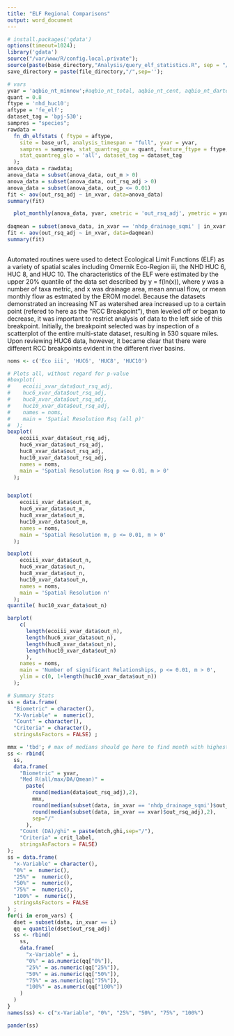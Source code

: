 ```yaml
---
title: "ELF Regional Comparisons"
output: word_document
---
```

  
```r
# install.packages('gdata')
options(timeout=1024);
library('gdata')
source("/var/www/R/config.local.private");
source(paste(base_directory,"Analysis/query_elf_statistics.R", sep = "/")); 
save_directory = paste(file_directory,"/",sep='');

# vars
yvar = 'aqbio_nt_minnow';#aqbio_nt_total, aqbio_nt_cent, aqbio_nt_darter, aqbio_nt_benins, aqbio_nt_minnow
quant = 0.8
ftype = 'nhd_huc10';
aftype = 'fe_elf';
dataset_tag = 'bpj-530';
sampres = "species";
rawdata = 
  fn_dh_elfstats ( ftype = aftype, 
    site = base_url, analysis_timespan = "full", yvar = yvar,
    sampres = sampres, stat_quantreg_qu = quant, feature_ftype = ftype, stat_quantreg_ghi = 'all', 
    stat_quantreg_glo = 'all', dataset_tag = dataset_tag
  );
anova_data = rawdata;
anova_data = subset(anova_data, out_m > 0)
anova_data = subset(anova_data, out_rsq_adj > 0)
anova_data = subset(anova_data, out_p <= 0.01)
fit <- aov(out_rsq_adj ~ in_xvar, data=anova_data)
summary(fit)

  plot_monthly(anova_data, yvar, xmetric = 'out_rsq_adj', ymetric = yvar, ymin=0);
  
daqmean = subset(anova_data, in_xvar == 'nhdp_drainage_sqmi' | in_xvar == 'erom_q0001e_jan')
fit <- aov(out_rsq_adj ~ in_xvar, data=daqmean)
summary(fit) 
  
```
Automated routines were used to detect Ecological Limit Functions (ELF) as a variety of spatial scales including Omernik Eco-Region iii, the NHD HUC 6, HUC 8, and HUC 10.  The characteristics of the ELF were estimated by the upper 20% quantile of the data set described by y = f(ln(x)), where y was a number of taxa metric, and x was drainage area, mean annual flow, or mean monthly flow as estmated by the EROM model.  Because the datasets demonstrated an increasing NT as watershed area increased up to a certain point (refered to here as the "RCC Breakpoint"), then leveled off or began to decrease, it was important to restrict analysis of data to the left side of this breakpoint.  Initially, the breakpoint selected  was by inspection of a scatterplot of the entire multi-state dataset, resulting in 530 square miles.  Upon reviewing HUC6 data, however, it became clear that there were different RCC breakpoints evident in the different river basins.


```r
noms <- c('Eco iii', 'HUC6', 'HUC8', 'HUC10')

# Plots all, without regard for p-value
#boxplot(
#    ecoiii_xvar_data$out_rsq_adj,
#    huc6_xvar_data$out_rsq_adj, 
#    huc8_xvar_data$out_rsq_adj, 
#    huc10_xvar_data$out_rsq_adj,
#    names = noms, 
#    main = 'Spatial Resolution Rsq (all p)'
#  );
boxplot(
    ecoiii_xvar_data$out_rsq_adj, 
    huc6_xvar_data$out_rsq_adj, 
    huc8_xvar_data$out_rsq_adj, 
    huc10_xvar_data$out_rsq_adj,
    names = noms, 
    main = 'Spatial Resolution Rsq p <= 0.01, m > 0'
  );


boxplot(
    ecoiii_xvar_data$out_m, 
    huc6_xvar_data$out_m, 
    huc8_xvar_data$out_m, 
    huc10_xvar_data$out_m,
    names = noms, 
    main = 'Spatial Resolution m, p <= 0.01, m > 0'
  );

boxplot(
    ecoiii_xvar_data$out_n,
    huc6_xvar_data$out_n, 
    huc8_xvar_data$out_n, 
    huc10_xvar_data$out_n,
    names = noms, 
    main = 'Spatial Resolution n'
  );
quantile( huc10_xvar_data$out_n)

barplot(
    c(
      length(ecoiii_xvar_data$out_n), 
      length(huc6_xvar_data$out_n), 
      length(huc8_xvar_data$out_n), 
      length(huc10_xvar_data$out_n)
      ),
    names = noms, 
    main = 'Number of significant Relationships, p <= 0.01, m > 0',
    ylim = c(0, 1+length(huc10_xvar_data$out_n))
  );

# Summary Stats
ss = data.frame(
  "Biometric" = character(), 
  "X-Variable" =  numeric(), 
  "Count" = character(), 
  "Criteria" = character(), 
  stringsAsFactors = FALSE) ;

mmx = 'tbd'; # max of medians should go here to find month with highest median
ss <- rbind(
  ss, 
  data.frame(
    "Biometric" = yvar, 
    "Med R(all/max/DA/Qmean)" = 
      paste(
        round(median(data$out_rsq_adj),2),  
        mmx, 
        round(median(subset(data, in_xvar == 'nhdp_drainage_sqmi')$out_rsq_adj),2),
        round(median(subset(data, in_xvar == xvar)$out_rsq_adj),2),
        sep="/"
      ),
    "Count (DA)/ghi" = paste(mtch,ghi,sep="/"), 
    "Criteria" = crit_label, 
    stringsAsFactors = FALSE)
);
ss = data.frame(
  "x-Variable" = character(), 
  "0%" =  numeric(), 
  "25%" =  numeric(), 
  "50%" =  numeric(), 
  "75%" =  numeric(), 
  "100%" =  numeric(), 
  stringsAsFactors = FALSE
) ;
for(i in erom_vars) {
  dset = subset(data, in_xvar == i)
  qq = quantile(dset$out_rsq_adj)
  ss <- rbind(
    ss,
    data.frame(
      "x-Variable" = i,  
      "0%" = as.numeric(qq["0%"]), 
      "25%" = as.numeric(qq["25%"]), 
      "50%" = as.numeric(qq["50%"]), 
      "75%" = as.numeric(qq["75%"]), 
      "100%" = as.numeric(qq["100%"])
    )
  )
}
names(ss) <- c("x-Variable", "0%", "25%", "50%", "75%", "100%")

pander(ss)
```
